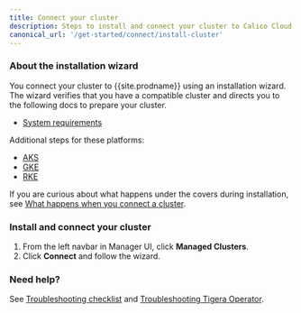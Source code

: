 ```yaml
---
title: Connect your cluster
description: Steps to install and connect your cluster to Calico Cloud.
canonical_url: '/get-started/connect/install-cluster'
---
```


### About the installation wizard

You connect your cluster to {{site.prodname}} using an installation wizard. The wizard verifies that you have a compatible cluster and directs you to the following docs to prepare your cluster.  

- [System requirements]({{site.baseurl}}/get-started/connect/system-requirements)

Additional steps for these platforms:

- [AKS]({{site.baseurl}}/get-started/connect/aks)
- [GKE]({{site.baseurl}}/get-started/connect/gke)
- [RKE]({{site.baseurl}}/get-started/connect/rke)

If you are curious about what happens under the covers during installation, see [What happens when you connect a cluster]({{site.baseurl}}/get-started/connect/connect-cluster).

### Install and connect your cluster

1. From the left navbar in Manager UI, click **Managed Clusters**.
1. Click **Connect** and follow the wizard. 

### Need help?

See [Troubleshooting checklist]({{site.baseurl}}/get-started/connect/checklist) and [Troubleshooting Tigera Operator]({{site.baseurl}}/get-started/connect/operator-checklist).